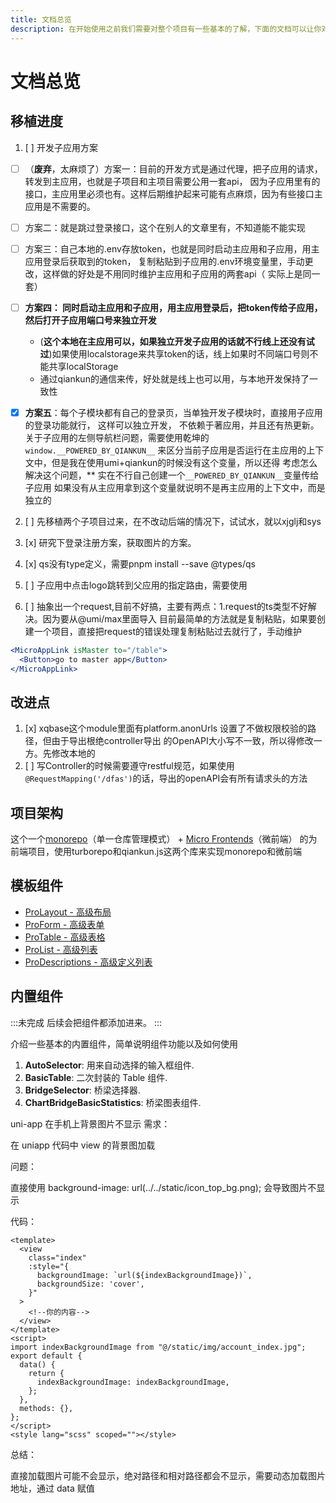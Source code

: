```yaml
---
title: 文档总览
description: 在开始使用之前我们需要对整个项目有一些基本的了解，下面的文档可以让你对脚手架一些基本的认识。
---
```


# 文档总览

## 移植进度

1. [ ] 开发子应用方案

- [ ] （**废弃**，太麻烦了）方案一：目前的开发方式是通过代理，把子应用的请求，转发到主应用，也就是子项目和主项目需要公用一套api，
      因为子应用里有的接口，主应用里必须也有。这样后期维护起来可能有点麻烦，因为有些接口主应用是不需要的。
- [ ] 方案二：就是跳过登录接口，这个在别人的文章里有，不知道能不能实现
- [ ] 方案三：自己本地的.env存放token，也就是同时启动主应用和子应用，用主应用登录后获取到的token，
      复制粘贴到子应用的.env环境变量里，手动更改，这样做的好处是不用同时维护主应用和子应用的两套api（
      实际上是同一套）
- [ ] **方案四： 同时启动主应用和子应用，用主应用登录后，把token传给子应用，然后打开子应用端口号来独立开发**

  - (**这个本地在主应用可以，如果独立开发子应用的话就不行线上还没有试过**)如果使用localstorage来共享token的话，线上如果时不同端口号则不能共享localStorage
  - 通过qiankun的通信来传，好处就是线上也可以用，与本地开发保持了一致性

- [x] **方案五**：每个子模块都有自己的登录页，当单独开发子模块时，直接用子应用的登录功能就行， 这样可以独立开发，
      不依赖于著应用，并且还有热更新。关于子应用的左侧导航栏问题，需要使用乾坤的`window.__POWERED_BY_QIANKUN__`
      来区分当前子应用是否运行在主应用的上下文中，但是我在使用umi+qiankun的时候没有这个变量，所以还得
      考虑怎么解决这个问题，** 实在不行自己创建一个`__POWERED_BY_QIANKUN__`变量传给子应用
      如果没有从主应用拿到这个变量就说明不是再主应用的上下文中，而是独立的

2.  [ ] 先移植两个子项目过来，在不改动后端的情况下，试试水，就以xjglj和sys

3.  [x] 研究下登录注册方案，获取图片的方案。

4.  [x] qs没有type定义，需要pnpm install --save @types/qs

5.  [ ] 子应用中点击logo跳转到父应用的指定路由，需要使用

6. [ ] 抽象出一个request,目前不好搞，主要有两点：1.request的ts类型不好解决。因为要从@umi/max里面导入
目前最简单的方法就是复制粘贴，如果要创建一个项目，直接把request的错误处理复制粘贴过去就行了，手动维护

```jsx
<MicroAppLink isMaster to="/table">
  <Button>go to master app</Button>
</MicroAppLink>
```

## 改进点

1. [x] <Badge text="后端改动" type="warning" />
       xqbase这个module里面有platform.anonUrls
       设置了不做权限校验的路径，但由于导出根绝controller导出
       的OpenAPI大小写不一致，所以得修改一方。先修改本地的
2. [ ] <Badge
         text="后端改动"
         type="warning"
       /> 写Controller的时候需要遵守restful规范，如果使用
       `@RequestMapping('/dfas')`的话，导出的openAPI会有所有请求头的方法


<Badge text="info" type="info" />
<Badge text="warning" type="warning" />
<Badge text="danger" type="danger" />


## 项目架构

这个一个[monorepo](https://www.explainthis.io/zh-hans/swe/why-use-monorepo)（单一仓库管理模式） + [Micro Frontends](https://qiankun.umijs.org/zh/guide)（微前端） 的为前端项目，使用turborepo和qiankun.js这两个库来实现monorepo和微前端

## 模板组件

- [ProLayout - 高级布局](https://procomponents.ant.design/components/layout)
- [ProForm - 高级表单](https://procomponents.ant.design/components/form)
- [ProTable - 高级表格](https://procomponents.ant.design/components/table)
- [ProList - 高级列表](https://procomponents.ant.design/components/list)
- [ProDescriptions - 高级定义列表](https://procomponents.ant.design/components/descriptions)

## 内置组件

:::未完成
后续会把组件都添加进来。
:::

介绍一些基本的内置组件，简单说明组件功能以及如何使用

1. **AutoSelector**: 用来自动选择的输入框组件.
2. **BasicTable**: 二次封装的 Table 组件.
3. **BridgeSelector**: 桥梁选择器.
4. **ChartBridgeBasicStatistics**: 桥梁图表组件.

uni-app 在手机上背景图片不显示
需求：

在 uniapp 代码中 view 的背景图加载

问题：

直接使用 background-image: url(../../static/icon_top_bg.png); 会导致图片不显示

代码：

```vue
<template>
  <view
    class="index"
    :style="{
      backgroundImage: `url(${indexBackgroundImage})`,
      backgroundSize: 'cover',
    }"
  >
    <!--你的内容-->
  </view>
</template>
<script>
import indexBackgroundImage from "@/static/img/account_index.jpg";
export default {
  data() {
    return {
      indexBackgroundImage: indexBackgroundImage,
    };
  },
  methods: {},
};
</script>
<style lang="scss" scoped=""></style>
```

总结：

直接加载图片可能不会显示，绝对路径和相对路径都会不显示，需要动态加载图片地址，通过 data 赋值

